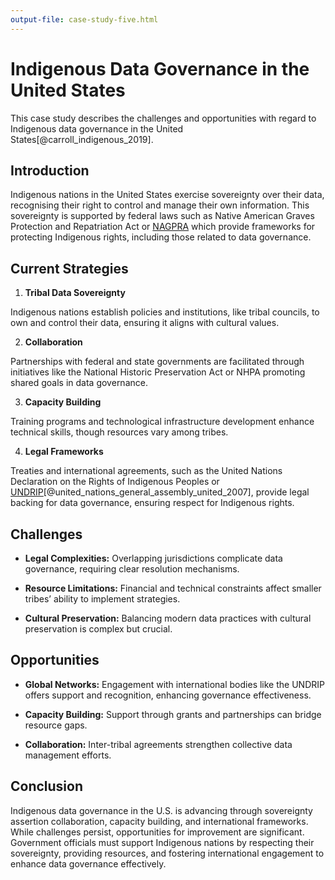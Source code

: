 ```yaml
---
output-file: case-study-five.html
---
```


# Indigenous Data Governance in the United States {#sec-cs5-indigenous}

This case study describes the challenges and opportunities with regard to Indigenous data governance in the United States[@carroll_indigenous_2019].

## Introduction {#sec-cs5-introduction}
Indigenous nations in the United States exercise sovereignty over their data, recognising their right to control and manage their own information. This sovereignty is supported by federal laws such as Native American Graves Protection and Repatriation Act\index{Native American Graves Protection and Repatriation Act} or [NAGPRA](https://www.nps.gov/subjects/nagpra/index.htm) which provide frameworks for protecting Indigenous rights, including those related to data governance.

## Current Strategies {#sec-cs5-current-strategies}

1. **Tribal Data Sovereignty** 

Indigenous nations establish policies and institutions, like tribal councils, to own and control their data, ensuring it aligns with cultural values.

2. **Collaboration** 

Partnerships with federal and state governments are facilitated through initiatives like 
the National Historic Preservation Act\index{National Historic Preservation Act} or NHPA promoting shared goals in data governance.

3. **Capacity Building**

Training programs and technological infrastructure development enhance technical skills, though resources vary among tribes.

4. **Legal Frameworks** 

Treaties and international agreements, such as the United Nations Declaration on the Rights of Indigenous Peoples or [UNDRIP](https://www.un.org/development/desa/indigenouspeoples/wp-content/uploads/sites/19/2018/11/UNDRIP_E_web.pdf)[@united_nations_general_assembly_united_2007], provide legal backing for data governance, ensuring respect for Indigenous rights.

## Challenges {#sec-cs5-challenges}

- **Legal Complexities:** Overlapping jurisdictions complicate data governance, requiring clear resolution mechanisms.

- **Resource Limitations:** Financial and technical constraints affect smaller tribes' ability to implement strategies.

- **Cultural Preservation:** Balancing modern data practices with cultural preservation is complex but crucial.

## Opportunities {#sec-cs5-opportunities}

- **Global Networks:** Engagement with international bodies like the UNDRIP offers support and recognition, enhancing governance effectiveness.

- **Capacity Building:** Support through grants and partnerships can bridge resource gaps.

- **Collaboration:** Inter-tribal agreements strengthen collective data management efforts.

## Conclusion {#sec-cs5-conclusion}

Indigenous data governance in the U.S. is advancing through sovereignty assertion collaboration, capacity building, and international frameworks. While challenges persist, opportunities for improvement are significant. Government officials must support Indigenous nations by respecting their sovereignty, providing resources, and fostering international engagement to enhance data governance effectively.

